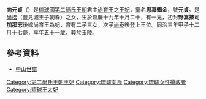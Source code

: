{{東亞女性歷史人物
|名稱 =向元貞
|身份 =按司、王妃、王太妃
|國家 =[[琉球國|琉球國]]
|時代 =[[第二尚氏王朝|第二尚氏王朝]]
|屆數 =
|最高職務 =[[王太妃|王太妃]]
|姓=向
|封爵 =[[按司|按司]]、[[王妃|王妃]]、王太妃
|封號 =野嵩按司加那志
|位號=
|封地 =
|神號 =
|氏族 =[[首里向氏|首里向氏]]
|童名 =思真鶴金
|小字=
|號=元貞
|法號=
|院號=
|其他名號=
|出生日期=1814年1月21日
|出生地點=琉球國[[首里|首里]]
|婚年=
|逝世日期=1865年1月14日
|逝世地點=琉球國[[首里|首里]]
|諡號=
|墓葬=玉陵
|父親=[[尚楷|尚楷]]
|嫡母=
|母親=
|夫=[[尚育王|尚育王]]
|婚姻名份=
|夫之父=[[尚灝王|尚灝王]]
|夫之母=具志堅按司加那志[[向夫人_(尚灝王)|向氏]]
|夫之嫡母=佐敷按司加那志[[向順德|向順德]]
|夫之側室=真南風按司[[向夫人_(尚育王)|向氏]]
|兄弟=[[豐見城朝尊|尚氏豐見城王子朝尊]]
|姊妹=
|子=[[尚濬|尚濬]]<br>[[尚泰|尚泰]]
|女=國場翁主[[尚妙香|尚妙香]]<br>[[末吉翁主_(尚育王)|末吉翁主]]<br>[[末吉翁主_(尚育王)|上間翁主]]
|其他親屬 =
|經歷 = 
|著作 =
|注釋=}}


'''向元貞'''（{{bd|1814年|1月21日|1865年|1月14日}}）是[[琉球國|琉球國]][[第二尚氏王朝|第二尚氏王朝]]君主[[尚育王|尚育王]]之[[王妃|王妃]]，童名'''思真鶴金'''，號'''元貞'''。是[[尚楷|尚楷]]（豐見城王子朝春）之女，生於嘉慶十九年十月二十，有一兄，初封'''野嵩按司加那志'''後嫁尚育王為妃，育有二子三女，次子[[尚泰|尚泰]]後登上王位。同治三年甲子十二月十七薨，享年五十一歲，葬於玉陵。

==參考資料==
*[https://web.archive.org/web/20131213104020/http://dynasty.cc/han/book/book/zssp.html 中山世譜]

{{第二尚氏王朝王妃}}
[[Category:第二尚氏王朝王妃|Category:第二尚氏王朝王妃]]
[[Category:琉球向氏|Category:琉球向氏]]
[[Category:琉球女性攝政者|Category:琉球女性攝政者]]
[[Category:琉球王太妃|Category:琉球王太妃]]